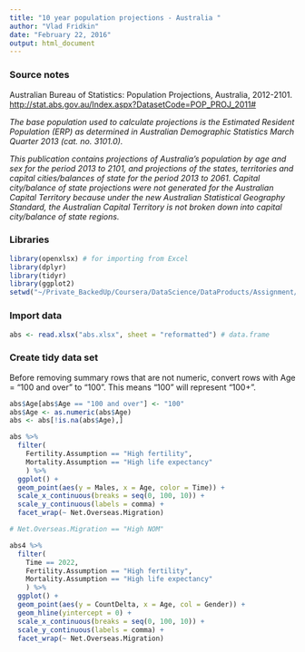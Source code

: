```yaml
---
title: "10 year population projections - Australia "
author: "Vlad Fridkin"
date: "February 22, 2016"
output: html_document
---
```


### Source notes

Australian Bureau of Statistics: Population Projections, Australia, 2012-2101.  
<http://stat.abs.gov.au/Index.aspx?DatasetCode=POP_PROJ_2011#>


*The base population used to calculate projections is the Estimated Resident Population (ERP) as determined in Australian Demographic Statistics March Quarter 2013 (cat. no. 3101.0).*

*This publication contains projections of Australia's population by age and sex for the period 2013 to 2101, and projections of the states, territories and capital cities/balances of state for the period 2013 to 2061. Capital city/balance of state projections were not generated for the Australian Capital Territory because under the new Australian Statistical Geography Standard, the Australian Capital Territory is not broken down into capital city/balance of state regions.*

### Libraries

```r
library(openxlsx) # for importing from Excel
library(dplyr)
library(tidyr)
library(ggplot2)
setwd("~/Private_BackedUp/Coursera/DataScience/DataProducts/Assignment/data") # deleteMe
```

### Import data

```r
abs <- read.xlsx("abs.xlsx", sheet = "reformatted") # data.frame
```

### Create tidy data set

Before removing summary rows that are not numeric,  convert rows with Age = "100 and over" to "100".  This means "100" will represent "100+".

```r
abs$Age[abs$Age == "100 and over"] <- "100"
abs$Age <- as.numeric(abs$Age)
abs <- abs[!is.na(abs$Age),]
```

```r
abs %>% 
  filter(
    Fertility.Assumption == "High fertility", 
    Mortality.Assumption == "High life expectancy"
    ) %>% 
  ggplot() + 
  geom_point(aes(y = Males, x = Age, color = Time)) +
  scale_x_continuous(breaks = seq(0, 100, 10)) +
  scale_y_continuous(labels = comma) +
  facet_wrap(~ Net.Overseas.Migration)

# Net.Overseas.Migration == "High NOM"

abs4 %>% 
  filter(
    Time == 2022,
    Fertility.Assumption == "High fertility", 
    Mortality.Assumption == "High life expectancy"
    ) %>% 
  ggplot() + 
  geom_point(aes(y = CountDelta, x = Age, col = Gender)) +
  geom_hline(yintercept = 0) +
  scale_x_continuous(breaks = seq(0, 100, 10)) +
  scale_y_continuous(labels = comma) +
  facet_wrap(~ Net.Overseas.Migration)


```


